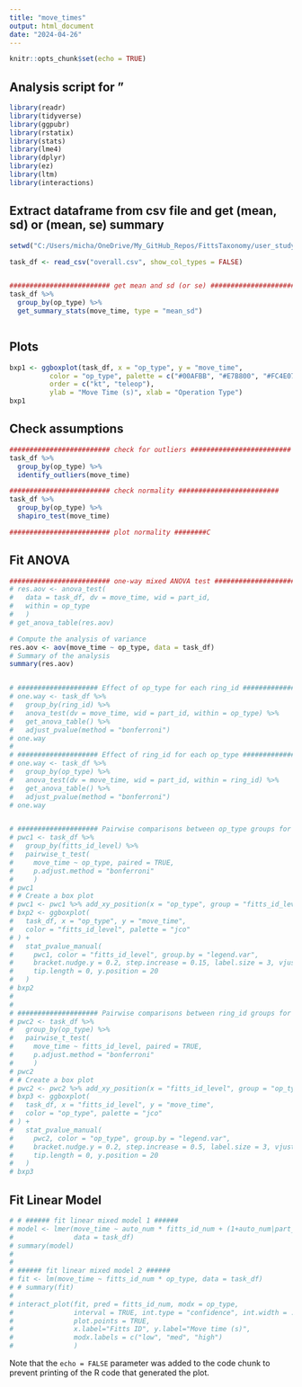 ```yaml
---
title: "move_times"
output: html_document
date: "2024-04-26"
---
```


```r
knitr::opts_chunk$set(echo = TRUE)
```

## Analysis script for "

```r
library(readr)
library(tidyverse)
library(ggpubr)
library(rstatix)
library(stats)
library(lme4)
library(dplyr)
library(ez)
library(ltm)
library(interactions)
```


## Extract dataframe from csv file and get (mean, sd) or (mean, se) summary

```r

setwd("C:/Users/micha/OneDrive/My_GitHub_Repos/FittsTaxonomy/user_study_results/fitts_headers/")

task_df <- read_csv("overall.csv", show_col_types = FALSE)


######################### get mean and sd (or se) ######################### 
task_df %>%
  group_by(op_type) %>%
  get_summary_stats(move_time, type = "mean_sd")



```

## Plots

```r

bxp1 <- ggboxplot(task_df, x = "op_type", y = "move_time", 
          color = "op_type", palette = c("#00AFBB", "#E7B800", "#FC4E07"),
          order = c("kt", "teleop"),
          ylab = "Move Time (s)", xlab = "Operation Type")
bxp1

```


## Check assumptions

```r

######################### check for outliers ######################### 
task_df %>%
  group_by(op_type) %>%
  identify_outliers(move_time)

######################### check normality ######################### 
task_df %>%
  group_by(op_type) %>%
  shapiro_test(move_time)

######################### plot normality ########C


```


## Fit ANOVA

```r

######################### one-way mixed ANOVA test #########################  
# res.aov <- anova_test(
#   data = task_df, dv = move_time, wid = part_id,
#   within = op_type
#   )
# get_anova_table(res.aov)

# Compute the analysis of variance
res.aov <- aov(move_time ~ op_type, data = task_df)
# Summary of the analysis
summary(res.aov)


# #################### Effect of op_type for each ring_id #################### 
# one.way <- task_df %>%
#   group_by(ring_id) %>%
#   anova_test(dv = move_time, wid = part_id, within = op_type) %>%
#   get_anova_table() %>%
#   adjust_pvalue(method = "bonferroni")
# one.way
# 
# #################### Effect of ring_id for each op_type #################### 
# one.way <- task_df %>%
#   group_by(op_type) %>%
#   anova_test(dv = move_time, wid = part_id, within = ring_id) %>%
#   get_anova_table() %>%
#   adjust_pvalue(method = "bonferroni")
# one.way


# #################### Pairwise comparisons between op_type groups for each ring_id #################### 
# pwc1 <- task_df %>%
#   group_by(fitts_id_level) %>%
#   pairwise_t_test(
#     move_time ~ op_type, paired = TRUE,
#     p.adjust.method = "bonferroni"
#     )
# pwc1
# # Create a box plot
# pwc1 <- pwc1 %>% add_xy_position(x = "op_type", group = "fitts_id_level")
# bxp2 <- ggboxplot(
#   task_df, x = "op_type", y = "move_time", 
#   color = "fitts_id_level", palette = "jco"
# ) +
#   stat_pvalue_manual(
#     pwc1, color = "fitts_id_level", group.by = "legend.var",
#     bracket.nudge.y = 0.2, step.increase = 0.15, label.size = 3, vjust = 0.1,
#     tip.length = 0, y.position = 20
#   )
# bxp2
# 
# 
# #################### Pairwise comparisons between ring_id groups for each op_type #################### 
# pwc2 <- task_df %>%
#   group_by(op_type) %>%
#   pairwise_t_test(
#     move_time ~ fitts_id_level, paired = TRUE,
#     p.adjust.method = "bonferroni"
#     )
# pwc2
# # Create a box plot
# pwc2 <- pwc2 %>% add_xy_position(x = "fitts_id_level", group = "op_type")
# bxp3 <- ggboxplot(
#   task_df, x = "fitts_id_level", y = "move_time", 
#   color = "op_type", palette = "jco"
# ) +
#   stat_pvalue_manual(
#     pwc2, color = "op_type", group.by = "legend.var",
#     bracket.nudge.y = 0.2, step.increase = 0.5, label.size = 3, vjust = 0.1,
#     tip.length = 0, y.position = 20
#   )
# bxp3


```


## Fit Linear Model

```r

# # ###### fit linear mixed model 1 ######
# model <- lmer(move_time ~ auto_num * fitts_id_num + (1+auto_num|part_id) + (1+fitts_id_num|part_id) + (1|part_id),
#               data = task_df)
# summary(model)
# 
# 
# ###### fit linear mixed model 2 ######
# fit <- lm(move_time ~ fitts_id_num * op_type, data = task_df)
# # summary(fit)
# 
# interact_plot(fit, pred = fitts_id_num, modx = op_type, 
#               interval = TRUE, int.type = "confidence", int.width = .8,
#               plot.points = TRUE,
#               x.label="Fitts ID", y.label="Move time (s)", 
#               modx.labels = c("low", "med", "high")
#               )


```



Note that the `echo = FALSE` parameter was added to the code chunk to prevent printing of the R code that generated the plot.
